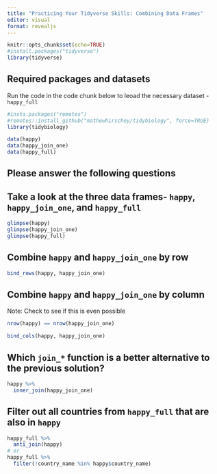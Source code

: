 ```yaml
---
title: "Practicing Your Tidyverse Skills: Combining Data Frames"
editor: visual
format: revealjs
---
```


```r
knitr::opts_chunk$set(echo=TRUE)
#install.packages("tidyverse")
library(tidyverse)
```

## Required packages and datasets

Run the code in the code chunk below to leoad the necessary dataset - `happy_full`

```r
#insta.packages("remotes")
#remotes::install_github("mathewhirschey/tidybiology", force=TRUE)
library(tidybiology)

data(happy)
data(happy_join_one)
data(happy_full)
```

## Please answer the following questions

## Take a look at the three data frames- `happy`, `happy_join_one`, and `happy_full`

```r
glimpse(happy)
glimpse(happy_join_one)
glimpse(happy_full)

```

## Combine `happy` and `happy_join_one` by row

```r
bind_rows(happy, happy_join_one)
```

## Combine `happy` and `happy_join_one` by column

Note: Check to see if this is even possible

```r
nrow(happy) == nrow(happy_join_one)

bind_cols(happy, happy_join_one)
```

## Which `join_*` function is a better alternative to the previous solution?

```r
happy %>%
  inner_join(happy_join_one)
```

## Filter out all countries from `happy_full` that are also in `happy`

```r
happy_full %>%
  anti_join(happy)
# or
happy_full %>%
  filter(!country_name %in% happy$country_name)
```
